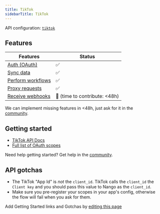 ```yaml
---
title: TikTok
sidebarTitle: TikTok
---
```



<Overview />

API configuration: [`tiktok`](https://nango.dev/providers.yaml)

## Features

| Features | Status |
| - | - |
| [Auth (OAuth)](/guides/getting-started/authorize-an-api-from-your-app) | ✅ |
| [Sync data](/guides/getting-started/read-from-an-api) | ✅ |
| [Perform workflows](/guides/getting-started/write-to-an-api) | ✅ |
| [Proxy requests](/guides/proxy-requests-to-an-api) | ✅ |
| [Receive webhooks](/guides/receive-webhooks-from-an-api) | 🚫 (time to contribute: &lt;48h) |

<Tip>We can implement missing features in &lt;48h, just ask for it in the [community](https://nango.dev/slack).</Tip>

## Getting started

-   [TikTok API Docs](https://developers.tiktok.com/doc/overview/)
-   [Full list of OAuth scopes](https://developers.tiktok.com/doc/tiktok-api-scopes/)

<Tip>Need help getting started? Get help in the [community](https://nango.dev/slack).</Tip>

## API gotchas

-   The TikTok "App Id" is _not_ the `client_id`. TikTok calls the `client_id` the `Client key` and you should pass this value to Nango as the `client_id`.
-   Make sure you pre-register your scopes in your app's config, otherwise the flow will fail when you ask for them.

<Note>Add Getting Started links and Gotchas by [editing this page](https://github.com/nangohq/nango/tree/master/docs-v2/integrations/all/tiktok.mdx)</Note>
